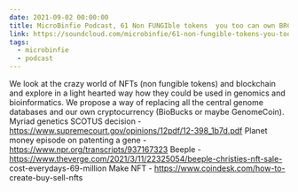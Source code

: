 ```yaml
---
date: 2021-09-02 00:00:00
title: MicroBinfie Podcast, 61 Non FUNGIble tokens  you too can own BRCA1
link: https://soundcloud.com/microbinfie/61-non-fungible-tokens-you-too-can-own-brca1
tags:
  - microbinfie
  - podcast
---
```

We look at the crazy world of NFTs (non fungible tokens) and
blockchain and explore in a light hearted way how they could be used
in genomics and bioinformatics. We propose a way of replacing all the
central genome databases and our own cryptocurrency (BioBucks or maybe
GenomeCoin).   Myriad genetics SCOTUS decision -
https://www.supremecourt.gov/opinions/12pdf/12-398_1b7d.pdf  Planet
money episode on patenting a gene -
https://www.npr.org/transcripts/937167323  Beeple -
https://www.theverge.com/2021/3/11/22325054/beeple-christies-nft-sale-
cost-everydays-69-million Make NFT - https://www.coindesk.com/how-to-
create-buy-sell-nfts

